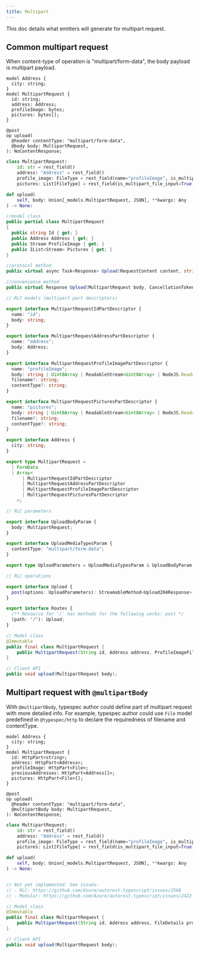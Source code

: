 ```yaml
---
title: Multipart
---
```



This doc details what emitters will generate for multipart request.

## Common multipart request

When content-type of operation is "multipart/form-data", the body payload is multipart payload.

<ClientTabs>

```typespec
model Address {
  city: string;
}
model MultipartRequest {
  id: string;
  address: Address;
  profileImage: bytes;
  pictures: bytes[];
}

@post
op upload(
  @header contentType: "multipart/form-data",
  @body body: MultipartRequest,
): NoContentResponse;
```

```python
class MultipartRequest:
    id: str = rest_field()
    address: "Address" = rest_field()
    profile_image: FileType = rest_field(name="profileImage", is_multipart_file_input=True)
    pictures: List[FileType] = rest_field(is_multipart_file_input=True)

def upload(
    self, body: Union[_models.MultipartRequest, JSON], **kwargs: Any
) -> None:
```

```csharp
//model class
public partial class MultipartRequest
{
  public string Id { get; }
  public Address Address { get; }
  public Stream ProfileImage { get; }
  public IList<Stream> Pictures { get; }
}

//protocol method
public virtual async Task<Response> Upload(RequestContent content, string contentType, RequestContext context = null);

//convenience method
public virtual Response Upload(MultipartRequest body, CancellationToken cancellationToken = default)
```

```typescript
// RLC models (multipart part descriptors)

export interface MultipartRequestIdPartDescriptor {
  name: "id";
  body: string;
}

export interface MultipartRequestAddressPartDescriptor {
  name: "address";
  body: Address;
}

export interface MultipartRequestProfileImagePartDescriptor {
  name: "profileImage";
  body: string | Uint8Array | ReadableStream<Uint8Array> | NodeJS.ReadableStream | File;
  filename?: string;
  contentType?: string;
}

export interface MultipartRequestPicturesPartDescriptor {
  name: "pictures";
  body: string | Uint8Array | ReadableStream<Uint8Array> | NodeJS.ReadableStream | File;
  filename?: string;
  contentType?: string;
}

export interface Address {
  city: string;
}

export type MultipartRequest =
  | FormData
  | Array<
      | MultipartRequestIdPartDescriptor
      | MultipartRequestAddressPartDescriptor
      | MultipartRequestProfileImagePartDescriptor
      | MultipartRequestPicturesPartDescriptor
    >;

// RLC parameters

export interface UploadBodyParam {
  body: MultipartRequest;
}

export interface UploadMediaTypesParam {
  contentType: "multipart/form-data";
}

export type UploadParameters = UploadMediaTypesParam & UploadBodyParam & RequestParameters;

// RLC operations

export interface Upload {
  post(options: UploadParameters): StreamableMethod<Upload204Response>;
}

export interface Routes {
  /** Resource for '/' has methods for the following verbs: post */
  (path: "/"): Upload;
}
```

```java
// Model class
@Immutable
public final class MultipartRequest {
    public MultipartRequest(String id, Address address, ProfileImageFileDetails profileImage, List<PicturesFileDetails> pictures);
}

// Client API
public void upload(MultipartRequest body);
```

</ClientTabs>

## Multipart request with `@multipartBody`

With `@multipartBody`, typespec author could define part of multipart request with more detailed info.
For example, typespec author could use `File` model predefined in `@typespec/http` to declare the requiredness of filename and
contentType.

<ClientTabs>

```typespec
model Address {
  city: string;
}
model MultipartRequest {
  id: HttpPart<string>;
  address: HttpPart<Address>;
  profileImage: HttpPart<File>;
  previousAddresses: HttpPart<Address[]>;
  pictures: HttpPart<File>[];
}

@post
op upload(
  @header contentType: "multipart/form-data",
  @multipartBody body: MultipartRequest,
): NoContentResponse;
```

```python
class MultipartRequest:
    id: str = rest_field()
    address: "Address" = rest_field()
    profile_image: FileType = rest_field(name="profileImage", is_multipart_file_input=True)
    pictures: List[FileType] = rest_field(is_multipart_file_input=True)

def upload(
    self, body: Union[_models.MultipartRequest, JSON], **kwargs: Any
) -> None:
```

```csharp

```

```typescript
// Not yet implemented. See issues:
// - RLC: https://github.com/Azure/autorest.typescript/issues/2568
// - Modular: https://github.com/Azure/autorest.typescript/issues/2422
```

```java
// Model class
@Immutable
public final class MultipartRequest {
    public MultipartRequest(String id, Address address, FileDetails profileImage, List<Address> previousAddresses, List<FileDetails> pictures);
}

// Client API
public void upload(MultipartRequest body);
```

</ClientTabs>
